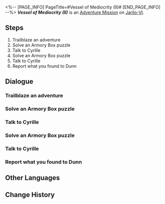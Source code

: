 <%-- [PAGE_INFO]
PageTitle=#Vessel of Mediocrity (II)#
[END_PAGE_INFO] --%>
{{Stub|Dialogue.}}
{{Mission Infobox
|id            = 2011103
|title         = 
|image         = <!--Mission Vessel of Mediocrity (II).png-->
|type          = Adventure
|event_name    = 
|chapter       = 
|requirements  = 
* [[Adventure Mission]] ''[[Vessel of Mediocrity (I)]]'' completed
* [[Trailblaze Mission]] ''[[Young Guard]]'' completed
|summary       = You bump into Cyrille again in the Silvermane Guard Restricted Zone... And she's no longer a little girl. She seems to have regained her memories but refuses to share them with you, claiming it's for your own good. Unfortunately, you haven't received any useful information from Dunn either.
|characters    = Cyrille; Dunn; Mysterious Woman; Trailblazer
|startLocation = [[Jarilo-VI]] - [[Silvermane Guard Restricted Zone]]
|world         = Jarilo-VI
|area          = Silvermane Guard Restricted Zone
|prev          = Vessel of Mediocrity (I)
|next          = 
|rewards       = Trailblaze EXP*100; Stellar Jade*30; Adventure Log*3; Shield (Item)*100; Credit*7,000
}}
'''''Vessel of Mediocrity (II)''''' is an [[Adventure Mission]] on [[Jarilo-VI]].

==Steps==
# Trailblaze an adventure
# Solve an Armory Box puzzle
# Talk to Cyrille
# Solve an Armory Box puzzle
# Talk to Cyrille
# Report what you found to Dunn

<!--
==Gameplay Notes==

--><!--
==Trial Character==

-->
==Dialogue==
{{Stub Dialogue}}

===Trailblaze an adventure{{subst:void|<!--201110301-->}}===
{{Mission Description|type=adventure|location=Silvermane Guard Restricted Zone|Those on the Path of Trailblaze will encounter all kinds of strange people and odd anecdotes during the journey. Not only do these trivial stories fill up trailblazers' journals, but they also deepen their connections to all worlds.}}
{{Dialogue Start}}
:{{tx}}
{{Dialogue End}}

===Solve an Armory Box puzzle{{subst:void|<!--201110302-->}}===
{{Mission Description|type=adventure|location=Silvermane Guard Restricted Zone|update|You bump into Cyrille again in the Silvermane Guard Restricted Zone... And she's no longer a little girl.<br />Cyrille's still being confounded by box-like puzzles puzzles and needs your help.}}
{{Dialogue Start}}
:{{tx}}
{{Dialogue End}}

===Talk to Cyrille{{subst:void|<!--201110303-->}}===
{{Mission Description|type=adventure|location=Silvermane Guard Restricted Zone|update|You bump into Cyrille again in the Silvermane Guard Restricted Zone... And she's no longer a little girl.<br />This is the third time that you've helped her solve puzzles.<br />Talk to her and see if she'd like to share anything with you.}}
{{Dialogue Start}}
:{{tx}}
{{Mission Description|type=adventure|location=Silvermane Guard Restricted Zone|update|You bump into Cyrille again in the Silvermane Guard Restricted Zone... And she's no longer a little girl.<br />It worked &mdash; she finally seems to have regained some of her memory fragments.<br />Keep at it. Solve another puzzle for her, and maybe she'll be able to completely rediscover herself...}}
{{Dialogue End}}

===Solve an Armory Box puzzle{{subst:void|<!--201110304-->}}===
{{Dialogue Start}}
:{{tx}}
{{Dialogue End}}

===Talk to Cyrille{{subst:void|<!--201110305-->}}===
{{Mission Description|type=adventure|location=Silvermane Guard Restricted Zone|update|You bump into Cyrille again in the Silvermane Guard Restricted Zone... And she's no longer a little girl.<br />You've helped her solve the fourth box puzzle.<br />Talk to her... Perhaps this time, she'll finally be ready to tell you the truth.}}
{{Dialogue Start}}
:{{tx}}
{{Dialogue End}}

===Report what you found to Dunn{{subst:void|<!--201110306-->}}===
{{Mission Description|type=adventure|location=Silvermane Guard Restricted Zone|update|You bump into Cyrille again in the Silvermane Guard Restricted Zone... And she's no longer a little girl.<br />She seems to have recovered her memories, but refuses to share them with you. According to her, it's for your own good.<br />In any case, you feel duty-bound to report this to the Silvermane supervisor on duty... Go chat with your old friend Dunn.}}
{{Dialogue Start}}
:{{tx}}
{{Dialogue End}}

==Other Languages==
{{Other Languages
|en   = Vessel of Mediocrity (II)
|zhs  = 庸人的容器•其二
|zht  = 庸人的容器•其二
|ja   = 凡人の容器・その2
|ko   = 어리석은 자의 용기(容器)•2
|es   = Recipiente de la mediocridad&nbsp;II
|fr   = Réceptacle de médiocrité (II)
|ru   = Сосуд заурядности II
|th   = ภาชนะแห่งสามัญ 2
|vi   = Rương Của Kẻ Tầm Thường-2
|de   = Behältnis des Mittelmaßes (Teil 2)
|id   = Wadah Orang Biasa (Bagian II)
|pt   = Recipiente da Mediocridade (II)
}}

==Change History==
{{Change History|1.0}}
